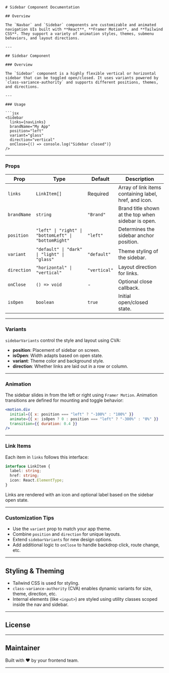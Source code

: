 ```mdx
# Sidebar Component Documentation

## Overview

The `Navbar` and `Sidebar` components are customizable and animated navigation UIs built with **React**, **Framer Motion**, and **Tailwind CSS**. They support a variety of animation styles, themes, submenu behaviors, and layout directions.

---

## Sidebar Component

### Overview

The `Sidebar` component is a highly flexible vertical or horizontal sidebar that can be toggled open/closed. It uses variants powered by `class-variance-authority` and supports different positions, themes, and directions.

---

### Usage

```jsx
<Sidebar  
  links={navLinks}  
  brandName="My App"  
  position="left"  
  variant="glass"  
  direction="vertical"  
  onClose={() => console.log("Sidebar closed")}  
/>
```

---

### Props

| Prop         | Type                                                                 | Default     | Description                                                   |
|--------------|----------------------------------------------------------------------|-------------|---------------------------------------------------------------|
| `links`      | `LinkItem[]`                                                        | Required    | Array of link items containing label, href, and icon.         |
| `brandName`  | `string`                                                            | `"Brand"`   | Brand title shown at the top when sidebar is open.           |
| `position`   | `"left" \| "right" \| "bottomLeft" \| "bottomRight"`                | `"left"`    | Determines the sidebar anchor position.                      |
| `variant`    | `"default" \| "dark" \| "light" \| "glass"`                         | `"default"` | Theme styling of the sidebar.                                |
| `direction`  | `"horizontal" \| "vertical"`                                        | `"vertical"`| Layout direction for links.                                  |
| `onClose`    | `() => void`                                                        | -           | Optional close callback.                                      |
| `isOpen`     | `boolean`                                                           | `true`      | Initial open/closed state.                                   |

---

### Variants

`sidebarVariants` control the style and layout using CVA:

- **position**: Placement of sidebar on screen.
- **isOpen**: Width adapts based on open state.
- **variant**: Theme color and background style.
- **direction**: Whether links are laid out in a row or column.

---

### Animation

The sidebar slides in from the left or right using `Framer Motion`. Animation transitions are defined for mounting and toggle behavior:

```jsx
<motion.div  
  initial={{ x: position === "left" ? "-100%" : "100%" }}  
  animate={{ x: isOpen ? 0 : position === "left" ? "-300%" : "0%" }}  
  transition={{ duration: 0.4 }}  
/>
```

---

### Link Items

Each item in `links` follows this interface:

```typescript
interface LinkItem {  
  label: string;  
  href: string;  
  icon: React.ElementType;  
}
```

Links are rendered with an icon and optional label based on the sidebar open state.

---

### Customization Tips

- Use the `variant` prop to match your app theme.
- Combine `position` and `direction` for unique layouts.
- Extend `sidebarVariants` for new design options.
- Add additional logic to `onClose` to handle backdrop click, route change, etc.

---

## Styling & Theming

- Tailwind CSS is used for styling.
- `class-variance-authority` (CVA) enables dynamic variants for size, theme, direction, etc.
- Internal elements (like `<input>`) are styled using utility classes scoped inside the nav and sidebar.

---

## License

---

## Maintainer

Built with ❤️ by your frontend team.

---
```
